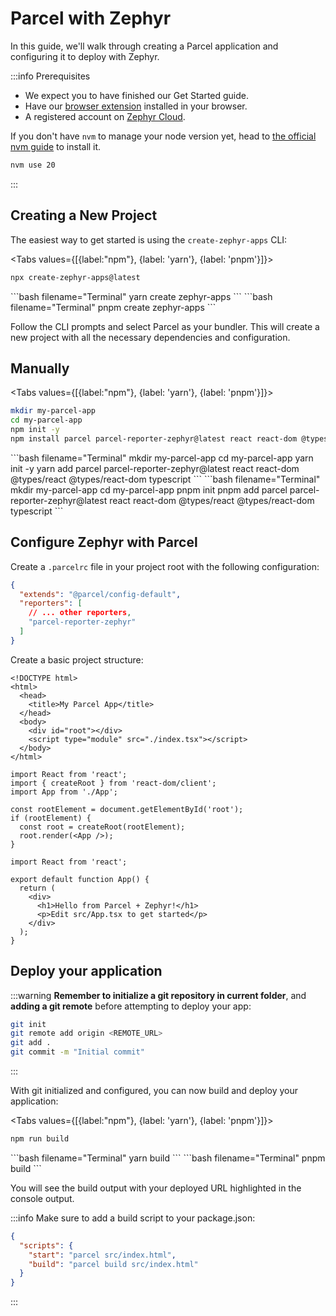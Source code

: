
# Parcel with Zephyr

<SourceCode href="https://github.com/ZephyrCloudIO/zephyr-examples/tree/main/examples/parcel-app" />

In this guide, we'll walk through creating a Parcel application and configuring it to deploy with Zephyr.

:::info Prerequisites
- We expect you to have finished our Get Started guide.
- Have our [browser extension](https://chromewebstore.google.com/detail/zephyr-mission-control/liflhldchhinbaeplljlplhnbkdidedn) installed in your browser.
- A registered account on [Zephyr Cloud](https://app.zephyr-cloud.io).

If you don't have `nvm` to manage your node version yet, head to [the official nvm guide](https://github.com/nvm-sh/nvm) to install it.
```bash
nvm use 20 
```
:::

## Creating a New Project

The easiest way to get started is using the `create-zephyr-apps` CLI:

<Tabs values={[{label:"npm"}, {label: 'yarn'}, {label: 'pnpm'}]}>
<Tab>
```bash filename="Terminal"
npx create-zephyr-apps@latest
```
</Tab>
<Tab>
```bash filename="Terminal"
yarn create zephyr-apps
```
</Tab>
<Tab>
```bash filename="Terminal"
pnpm create zephyr-apps
```
</Tab>
</Tabs>

Follow the CLI prompts and select Parcel as your bundler. This will create a new project with all the necessary dependencies and configuration.

## Manually

<Tabs values={[{label:"npm"}, {label: 'yarn'}, {label: 'pnpm'}]}>
<Tab>
```bash filename="Terminal"
mkdir my-parcel-app
cd my-parcel-app
npm init -y
npm install parcel parcel-reporter-zephyr@latest react react-dom @types/react @types/react-dom typescript
```
</Tab>
<Tab>
```bash filename="Terminal"
mkdir my-parcel-app
cd my-parcel-app
yarn init -y
yarn add parcel parcel-reporter-zephyr@latest react react-dom @types/react @types/react-dom typescript
```
</Tab>
<Tab>
```bash filename="Terminal"
mkdir my-parcel-app
cd my-parcel-app
pnpm init
pnpm add parcel parcel-reporter-zephyr@latest react react-dom @types/react @types/react-dom typescript
```
</Tab>
</Tabs>

## Configure Zephyr with Parcel

Create a `.parcelrc` file in your project root with the following configuration:

```json filename=".parcelrc"
{
  "extends": "@parcel/config-default",
  "reporters": [
    // ... other reporters,
    "parcel-reporter-zephyr"
  ]
}
```

Create a basic project structure:

```tsx filename="src/index.html"
<!DOCTYPE html>
<html>
  <head>
    <title>My Parcel App</title>
  </head>
  <body>
    <div id="root"></div>
    <script type="module" src="./index.tsx"></script>
  </body>
</html>
```

```tsx filename="src/index.tsx"
import React from 'react';
import { createRoot } from 'react-dom/client';
import App from './App';

const rootElement = document.getElementById('root');
if (rootElement) {
  const root = createRoot(rootElement);
  root.render(<App />);
}
```

```tsx filename="src/App.tsx"
import React from 'react';

export default function App() {
  return (
    <div>
      <h1>Hello from Parcel + Zephyr!</h1>
      <p>Edit src/App.tsx to get started</p>
    </div>
  );
}
```

## Deploy your application

:::warning
**Remember to initialize a git repository in current folder**, and **adding a git remote** before attempting to deploy your app:
```bash
git init
git remote add origin <REMOTE_URL>
git add .
git commit -m "Initial commit"
```
:::

With git initialized and configured, you can now build and deploy your application:

<Tabs values={[{label:"npm"}, {label: 'yarn'}, {label: 'pnpm'}]}>
<Tab>
```bash filename="Terminal"
npm run build
```
</Tab>
<Tab>
```bash filename="Terminal"
yarn build
```
</Tab>
<Tab>
```bash filename="Terminal"
pnpm build
```
</Tab>
</Tabs>

<BuildAuthInfo />

You will see the build output with your deployed URL highlighted in the console output.

:::info
Make sure to add a build script to your package.json:
```json
{
  "scripts": {
    "start": "parcel src/index.html",
    "build": "parcel build src/index.html"
  }
}
```
:::